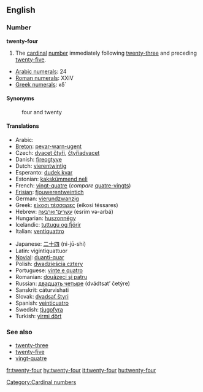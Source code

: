 ==English==

===Number===
'''twenty-four'''

# The [[cardinal]] [[number]] immediately following [[twenty-three]] and preceding [[twenty-five]].

*[[w:Arabic numerals|Arabic numerals]]: 24
*[[w:Roman numerals|Roman numerals]]: XXIV
*[[w:Greek numerals|Greek numerals]]: κδ΄
====Synonyms====
:four and twenty

====Translations====
{{top}}
*Arabic: {{ARchar|[[اربعة وعشرين]]}} {{unicode|(’arbáʕa w-ʕišrí:n)}}
*[[Breton]]: [[pevar-warn-ugent]]
*Czech: [[dvacet čtyři]], [[čtyřiadvacet]]
*Danish: [[fireogtyve]]
*Dutch: [[vierentwintig]]
*Esperanto: [[dudek kvar]]
*Estonian: [[kakskümmend neli]]
*French: [[vingt-quatre]] {{m}} (''compare'' [[quatre-vingts]])
*[[Frisian]]: [[fjouwerentweintich]]
*German: [[vierundzwanzig]]
*Greek: [[είκοσι τέσσαρες]] (eíkosi téssares)
*Hebrew: [[עשרים־וארבעה]] (esrím və-arbá)
*Hungarian: [[huszonnégy]]
*Icelandic: [[tuttugu og fjórir]]
*Italian: [[ventiquattro]]
{{mid}}
*Japanese: [[二十四]] (ni-jū-shi)
*Latin: vigintiquattuor
*[[Novial]]: [[duanti-quar]]
*Polish: [[dwadzieścia cztery]]
*Portuguese: [[vinte e quatro]] {{m}}
*Romanian: [[douăzeci şi patru]]
*Russian: [[двадцать четыре]] (dvádtsat’ četýre)
*Sanskrit: cáturvi{{m}}shati
*Slovak: [[dvadsať štyri]]
*Spanish: [[veinticuatro]]
*Swedish: [[tjugofyra]]
*Turkish: [[yirmi dört]]
{{bottom}}

===See also===
*[[twenty-three]]
*[[twenty-five]]
*[[vingt-quatre]]

[[Category:Cardinal numbers]]

[[fr:twenty-four]]
[[hy:twenty-four]]
[[it:twenty-four]]
[[hu:twenty-four]]